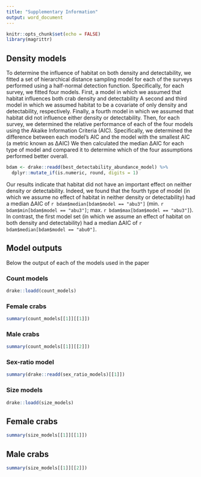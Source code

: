 ```yaml
---
title: "Supplementary Information"
output: word_document
---
```


```r
knitr::opts_chunk$set(echo = FALSE)
library(magrittr)
```

## Density models

To determine the influence of habitat on both density and detectability, we fitted a set of hierarchical distance sampling model for each of the surveys performed using a half-normal detection function.
Specifically, for each survey, we fitted four models. 
First, a model in which we assumed that habitat influences both crab density and detectability 
A second and third model in which we assumed habitat to be a covariate of only density and detectability, respectively. 
Finally, a fourth model in which we assumed that habitat did not influence either density or detectability. 
Then, for each survey, we determined the relative performance of each of the four models using the Akaike Information Criteria (AIC). 
Specifically, we determined the difference between each model's AIC and the model with the smallest AIC (a metric known as ∆AIC)
We then calculated the median ∆AIC for each type of model and compared it to determine which of the four assumptions performed better overall. 

```r
bdam <- drake::readd(best_detectability_abundance_model) %>%
  dplyr::mutate_if(is.numeric, round, digits = 1)
```

Our results indicate that habitat did not have an important effect on neither density or detectability. 
Indeed, we found that the fourth type of model (in which we assume no effect of habitat in neither density or detectability) had a median ∆AIC of `r bdam$median[bdam$model == "abu3"]` (min. `r bdam$min[bdam$model == "abu3"]`; max. `r bdam$max[bdam$model == "abu3"]`). 
In contrast, the first model set (in which we assume an effect of habitat on both density and detectability) had a median ∆AIC of `r bdam$median[bdam$model == "abu0"]`.

## Model outputs

Below the output of each of the models used in the paper

### Count models

```r
drake::loadd(count_models)
```


### Female crabs

```r
summary(count_models[[1]][[1]])
```

### Male crabs


```r
summary(count_models[[1]][[2]])
```

### Sex-ratio model

```r
summary(drake::readd(sex_ratio_models)[[1]])
```

### Size models

```r
drake::loadd(size_models)
```

## Female crabs

```r
summary(size_models[[1]][[1]])
```

## Male crabs

```r
summary(size_models[[1]][[2]])
```
